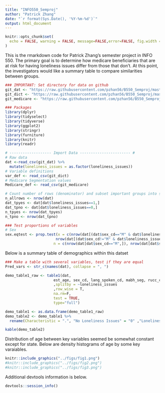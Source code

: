 ---
title: "INFO550_Semproj"
author: "Patrick Zhang"
date: "`r format(Sys.Date(), '%Y-%m-%d')`"
output: html_document
---


```{r, setup, include=FALSE}
knitr::opts_chunk$set(
  echo = FALSE, warning = FALSE, message=FALSE,error=FALSE, fig.width = 6, fig.height = 6
)
```

This is the rmarkdown code for Patrick Zhang's semester project in INFO 550.  The primary goal is to determine how medicare beneficiaries that are at risk for having loneliness issues differ from those that don't.  At this point, the investigators would like a summary table to compare similarities between groups.

```{r}
### IMPORTANT: Set directory for data on github
git_dat <- "https://raw.githubusercontent.com/pzhan56/B550_Semproj/master/raw_data/INFO550_Semproj_dat.csv"
git_dict <- "https://raw.githubusercontent.com/pzhan56/B550_Semproj/master/raw_data/Data_Dictionary.csv"
git_medicare <- "https://raw.githubusercontent.com/pzhan56/B550_Semproj/master/raw_data/Medicare_segmentation_values.csv"

### Packages
library(dplyr)
library(tidyselect)
library(tidyverse)
library(ggplot2)
library(stringr)
library(furniture)
library(knitr)
library(readr)

# ------------------- Import Data ----------------------- #
# Raw data
dat <-read_csv(git_dat) %>%
  mutate(loneliness_issues = as.factor(loneliness_issues))
# Variable definitions
var_def <- read_csv(git_dict)
# Medicare Segmentation values
Medicare_def <- read_csv(git_medicare)

```

```{r}
# Count number of rows (denominator) and subset important groups into separate dataframes
n_allrows <- nrow(dat)
dat_tpyes <- dat[dat$loneliness_issues==1,]
dat_tpno <- dat[dat$loneliness_issues==0,]
n_tpyes <- nrow(dat_tpyes)
n_tpno <- nrow(dat_tpno)

### Test proportions of variables
# Sex
sex.eqtest <- prop.test(x = c(nrow(dat[(dat$sex_cd=="M" & dat$loneliness_issues==1),]),
                       nrow(dat[(dat$sex_cd!="M" & dat$loneliness_issues==1),])),
                      n = c(nrow(dat[dat$sex_cd=="M",]), nrow(dat[dat$sex_cd!="M",])))
```

Below is a summary table of demographics within this datset

```{r}
### Make a table with several variables, test if they are equal
Pred_vars <- str_c(names(dat), collapse = ", ")

demo_table1_raw <- table1(dat,
                      est_age, sex_cd, lang_spoken_cd, mabh_seg, rucc_category, state_cd
                      ,splitby = ~loneliness_issues
                      ,row_wise = T,
                      na.rm=F,
                      test = TRUE,
                      type="full")

demo_table1 <- as.data.frame(demo_table1_raw)
demo_table2 <- demo_table1 %>%
  rename(Characteristic = ".", "No Loneliness Issues" = "0" ,"Loneliness Issues" = "1" )

kable(demo_table2)

```

Distribution of age between key variables seemed be somewhat constant except for state.  Below are density histograms of age by some key varaiables.

```{r, figure-2}
knitr::include_graphics("../figs/fig1.png")
#knitr::include_graphics("../figs/fig2.png")
#knitr::include_graphics("../figs/fig3.png")
```


Additional devtools information is below.

```{r}
devtools::session_info()
```

